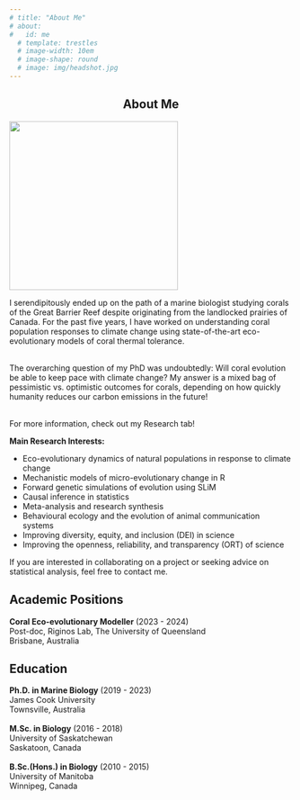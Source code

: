 ```yaml
---
# title: "About Me"
# about:
#   id: me
  # template: trestles
  # image-width: 10em
  # image-shape: round
  # image: img/headshot.jpg
---
```


::: {style="text-align: center"}
# About Me
:::

::: {layout="[ 50, 50 ]"}
::: {column.width="30%"}
![](img/headshot.jpg){.circular_image border-radius="50%" width="300"}
:::

::: {#second-column}
I serendipitously ended up on the path of a marine biologist studying corals of the Great Barrier Reef despite originating from the landlocked prairies of Canada. For the past five years, I have worked on understanding coral population responses to climate change using state-of-the-art eco-evolutionary models of coral thermal tolerance.<br></br>

The overarching question of my PhD was undoubtedly: Will coral evolution be able to keep pace with climate change? My answer is a mixed bag of pessimistic vs. optimistic outcomes for corals, depending on how quickly humanity reduces our carbon emissions in the future!<br></br>

For more information, check out my Research tab!

**Main Research Interests:**

-   Eco-evolutionary dynamics of natural populations in response to climate change
-   Mechanistic models of micro-evolutionary change in R
-   Forward genetic simulations of evolution using SLiM
-   Causal inference in statistics
-   Meta-analysis and research synthesis
-   Behavioural ecology and the evolution of animal communication systems
-   Improving diversity, equity, and inclusion (DEI) in science
-   Improving the openness, reliability, and transparency (ORT) of science
:::
:::

If you are interested in collaborating on a project or seeking advice on statistical analysis, feel free to contact me.

## Academic Positions

<div>
<!-- **Quantitative Evolutionary Ecologist** (2024 - present)\ -->
<!-- Diana Fisher Lab, The University of Queensland\ -->
<!-- \ -->
**Coral Eco-evolutionary Modeller** (2023 - 2024)\
Post-doc, Riginos Lab, The University of Queensland\
Brisbane, Australia\
</div>

## Education

<div>

**Ph.D. in Marine Biology** (2019 - 2023)\
James Cook University\
Townsville, Australia\
\
**M.Sc. in Biology** (2016 - 2018)\
University of Saskatchewan\
Saskatoon, Canada\
\
**B.Sc.(Hons.) in Biology** (2010 - 2015)\
University of Manitoba\
Winnipeg, Canada\

</div>




